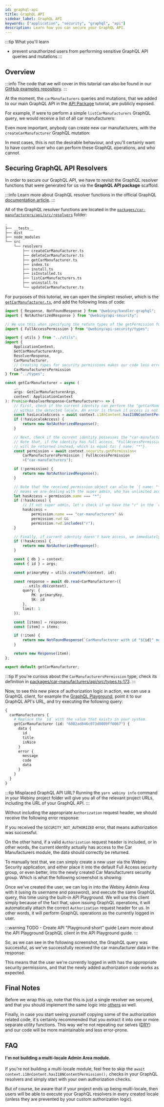 ```yaml
---
id: graphql-api
title: GraphQL API
sidebar_label: GraphQL API
keywords: ["application", "security", "graphql", "api"]
description: Learn how you can secure your GraphQL API.
---
```



:::tip What you'll learn
- prevent unauthorized users from performing sensitive GraphQL API queries and mutations
:::

## Overview

:::info
The code that we will cover in this tutorial can also be found in our [GitHub examples repository](https://github.com/webiny/webiny-examples/tree/master/extend-admin-area/security/packages/car-manufacturers/api).
:::

At the moment, the `carManufacturers` queries and mutations, that we added to our main GraphQL API in the [API Package](/docs/tutorials/create-an-application/api-package) tutorial, are publicly exposed.

For example, if were to perform a simple `listCarManufacturers` GraphQL query, we would receive a list of all car manufacturers:

<CenteredImage alt="Exposed GraphQL Queries" src={unprotectedQuery} />

Even more important, anybody can create new car manufacturers, with the `createCarManufacturer` GraphQL mutation:

<CenteredImage alt="Exposed GraphQL Mutations" src={unprotectedMutation} />

In most cases, this is not the desirable behaviour, and you'll certainly want to have control over who can perform these GraphQL operations, and who cannot.

## Securing GraphQL API Resolvers

In order to secure our GraphQL API, we have to revisit the GraphQL resolver functions that were generated for us via the **GraphQL API package** scaffold.

:::info
Learn more about GraphQL resolver functions in the official GraphQL [documentation article](https://graphql.org/learn/execution/).
:::

All of the GraphQL resolver functions are located in the [`packages/car-manufacturers/api/src/resolvers`](https://github.com/webiny/webiny-examples/blob/master/extend-admin-area/security/packages/car-manufacturers/api/src/resolvers) folder:

```bash title="packages/car-manufacturers/api/"
.
├── __tests__
├── dist
├── node_modules
└── src
    └── resolvers
        ├── createCarManufacturer.ts
        ├── deleteCarManufacturer.ts
        ├── getCarManufacturer.ts
        ├── index.ts
        ├── install.ts
        ├── isInstalled.ts
        ├── listCarManufacturers.ts
        ├── uninstall.ts
        └── updateCarManufacturer.ts
```

For purposes of this tutorial, we can open the simplest resolver, which is the [`getCarManufacturer.ts`](https://github.com/webiny/webiny-examples/blob/master/extend-admin-area/security/packages/car-manufacturers/api/src/resolvers/getCarManufacturer.ts), and add the following lines of code:

```ts title="packages/car-manufacturers/api/src/resolvers/getCarManufacturer.ts" {2,4-5,13,14,22-54}
import { Response, NotFoundResponse } from "@webiny/handler-graphql";
import { NotAuthorizedResponse } from "@webiny/api-security";

// We use this when specifying the return types of the getPermission function call (below).
import { FullAccessPermission } from "@webiny/api-security/types";

import { utils } from "../utils";
import {
    ApplicationContext,
    GetCarManufacturerArgs,
    ResolverResponse,
    CarManufacturer,
    // Creating types for security permissions makes our code less error-prone and more readable.
    CarManufacturersPermission
} from "../types";

const getCarManufacturer = async (
    _,
    args: GetCarManufacturerArgs,
    context: ApplicationContext
): Promise<ResolverResponse<CarManufacturer>> => {
    // First, check if the current identity can perform the "getCarManufacturer" query,
    // within the detected locale. An error is thrown if access is not allowed.
    const hasLocaleAccess = await context.i18nContent.hasI18NContentPermission();
    if (!hasLocaleAccess) {
        return new NotAuthorizedResponse();
    }

    // Next, check if the current identity possesses the "car-manufacturers" permission.
    // Note that, if the identity has full access, "FullAccessPermission" permission
    // will be returned instead, which is equal to: { name: "*"}.
    const permission = await context.security.getPermission<
        CarManufacturersPermission | FullAccessPermission
        >("car-manufacturers");

    if (!permission) {
        return new NotAuthorizedResponse();
    }

    // Note that the received permission object can also be `{ name: "*" }`. If so, that
    // means we are dealing with the super admin, who has unlimited access.
    let hasAccess = permission.name === "*";
    if (!hasAccess) {
        // If not super admin, let's check if we have the "r" in the `rwd` property.
        hasAccess =
            permission.name === "car-manufacturers" &&
            permission.rwd &&
            permission.rwd.includes("r");
    }

    // Finally, if current identity doesn't have access, we immediately exit.
    if (!hasAccess) {
        return new NotAuthorizedResponse();
    }

    const { db } = context;
    const { id } = args;

    const primaryKey = utils.createPk(context, id);

    const response = await db.read<CarManufacturer>({
        ...utils.db(context),
        query: {
            PK: primaryKey,
            SK: id
        },
        limit: 1
    });

    const [items] = response;
    const [item] = items;

    if (!item) {
        return new NotFoundResponse(`CarManufacturer with id "${id}" not found.`);
    }

    return new Response(item);
};

export default getCarManufacturer;
```

:::tip
If you're curious about the `CarManufacturersPermission` type, check its definition in [packages/car-manufacturers/api/src/types.ts:173](https://github.com/webiny/webiny-examples/blob/master/extend-admin-area/security/packages/car-manufacturers/api/src/types.ts#L173).
:::

Now, to see this new piece of authorization logic in action, we can use a GraphQL client, for example the [GraphQL Playground](https://github.com/graphql/graphql-playground), point it to our GraphQL API's URL, and try executing the following query:

```graphql
{
  carManufacturers {
    # Replace the `id` with the value that exists in your system.
    getCarManufacturer (id: "6082ad846c073d0009ff0067") {
      data {
        id
        title
        isNice
      }
      error {
        message
        code
        data
      }
    }
  }
}
```

:::tip Misplaced GraphQL API URL?
Running the `yarn webiny info` command in your Webiny project folder will give you all of the relevant project URLs, including the URL of your GraphQL API.
:::

Without including the appropriate `Authorization` request header, we should receive the following error response:

<CenteredImage alt="GraphQL Authorization Error" src={graphqlAuthError} />

If you received the `SECURITY_NOT_AUTHORIZED` error, that means authorization was successful.

On the other hand, if a valid `Authorization` request header is included, or in other words, the current identity actually has access to the Car Manufacturers module, the data should correctly be returned.

To manually test that, we can simply create a new user via the Webiny Security application, and either place it into the default Full Access security group, or even better, into the newly created Car Manufacturers security group. Which is what the following screenshot is showing:

<CenteredImage alt="Create a Test User" src={createTestUser} />

Once we've created the user, we can log in into the Webiny Admin Area with it (using its username and password), and execute the same GraphQL query, this time using the built-in API Playground. We will use this client simply because of the fact that, upon issuing GraphQL operations, it will automatically attach the correct `Authorization` request header for us. In other words, it will perform GraphQL operations as the currently logged in user.

:::warning TODO - Create API "Playground short" guide
Learn more about the API Playground GraphQL client in the API Playground guide.
:::

So, as we can see in the following screenshot, the GraphQL query was successful, as we've successfully received the car manufacturer data in the response:

<CenteredImage alt="GraphQL Authorization Success" src={graphqlAuthSuccess} />

This means that the user we're currently logged in with has the appropriate security permissions, and that the newly added authorization code works as expected.

## Final Notes

Before we wrap this up, note that this is just a single resolver we secured, and that you should implement the same logic into [others](https://github.com/webiny/webiny-examples/tree/master/extend-admin-area/security/packages/car-manufacturers/api/src/resolvers) as well.

Finally, in case you start seeing yourself copying some of the authorization related code, it's certainly recommended that you extract it into one or more separate utility functions. This way we're not repeating our selves ([DRY](https://en.wikipedia.org/wiki/Don%27t_repeat_yourself)) and our code will be more maintainable and less error-prone.

## FAQ

#### I'm not building a multi-locale Admin Area module.

If you're not building a multi-locale module, feel free to skip the `await context.i18nContent.hasI18NContentPermission();` checks in your GraphQL resolvers and simply start with your own authorization checks.

But of course, be aware that if your project ends up being multi-locale, then users will be able to execute your GraphQL resolvers in every created locale (unless they are prevented by your custom authorization logic).
